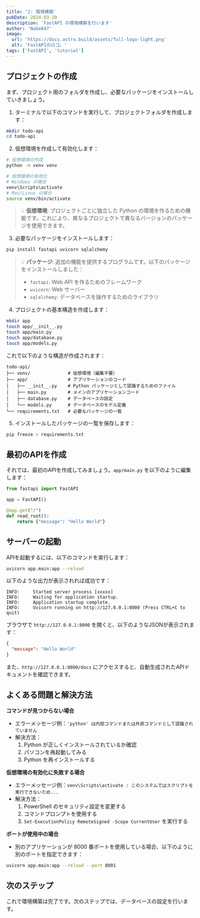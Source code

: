 ```yaml
---
title: '2: 環境構築'
pubDate: 2024-03-20
description: 'FastAPI の環境構築を行います'
author: 'Nabe847'
image:
  url: 'https://docs.astro.build/assets/full-logo-light.png'
  alt: 'FastAPIのロゴ。'
tags: ['FastAPI', 'tutorial']
---
```


## プロジェクトの作成

まず、プロジェクト用のフォルダを作成し、必要なパッケージをインストールしていきましょう。

1. ターミナルで以下のコマンドを実行して、プロジェクトフォルダを作成します：

```bash
mkdir todo-api
cd todo-api
```

2. 仮想環境を作成して有効化します：

```bash
# 仮想環境の作成
python -m venv venv

# 仮想環境の有効化
# Windows の場合
venv\Scripts\activate
# Mac/Linux の場合
source venv/bin/activate
```

> 💡 **仮想環境**: プロジェクトごとに独立した Python の環境を作るための機能です。これにより、異なるプロジェクトで異なるバージョンのパッケージを使用できます。

3. 必要なパッケージをインストールします：

```bash
pip install fastapi uvicorn sqlalchemy
```

> 💡 **パッケージ**: 追加の機能を提供するプログラムです。以下のパッケージをインストールしました：
> - `fastapi`: Web API を作るためのフレームワーク
> - `uvicorn`: Web サーバー
> - `sqlalchemy`: データベースを操作するためのライブラリ

4. プロジェクトの基本構造を作成します：

```bash
mkdir app
touch app/__init__.py
touch app/main.py
touch app/database.py
touch app/models.py
```

これで以下のような構造が作成されます：

```
todo-api/
├── venv/              # 仮想環境（編集不要）
├── app/               # アプリケーションのコード
│   ├── __init__.py    # Python パッケージとして認識するためのファイル
│   ├── main.py        # メインのアプリケーションコード
│   ├── database.py    # データベースの設定
│   └── models.py      # データベースのモデル定義
└── requirements.txt   # 必要なパッケージの一覧
```

5. インストールしたパッケージの一覧を保存します：

```bash
pip freeze > requirements.txt
```

## 最初のAPIを作成

それでは、最初のAPIを作成してみましょう。`app/main.py` を以下のように編集します：

```python
from fastapi import FastAPI

app = FastAPI()

@app.get("/")
def read_root():
    return {"message": "Hello World"}
```

## サーバーの起動

APIを起動するには、以下のコマンドを実行します：

```bash
uvicorn app.main:app --reload
```

以下のような出力が表示されれば成功です：

```
INFO:     Started server process [xxxxx]
INFO:     Waiting for application startup.
INFO:     Application startup complete.
INFO:     Uvicorn running on http://127.0.0.1:8000 (Press CTRL+C to quit)
```

ブラウザで `http://127.0.0.1:8000` を開くと、以下のようなJSONが表示されます：

```json
{
  "message": "Hello World"
}
```

また、`http://127.0.0.1:8000/docs` にアクセスすると、自動生成されたAPIドキュメントを確認できます。

## よくある問題と解決方法

**コマンドが見つからない場合**

- エラーメッセージ例：`'python' は内部コマンドまたは外部コマンドとして認識されていません`
- 解決方法：
  1. Python が正しくインストールされているか確認
  2. パソコンを再起動してみる
  3. Python を再インストールする

**仮想環境の有効化に失敗する場合**

- エラーメッセージ例：`venv\Scripts\activate : このシステムではスクリプトを実行できないため...`
- 解決方法：
  1. PowerShell のセキュリティ設定を変更する
  2. コマンドプロンプトを使用する
  3. `Set-ExecutionPolicy RemoteSigned -Scope CurrentUser` を実行する

**ポートが使用中の場合**

- 別のアプリケーションが 8000 番ポートを使用している場合、以下のように別のポートを指定できます：
```bash
uvicorn app.main:app --reload --port 8001
```

## 次のステップ

これで環境構築は完了です。次のステップでは、データベースの設定を行います。 